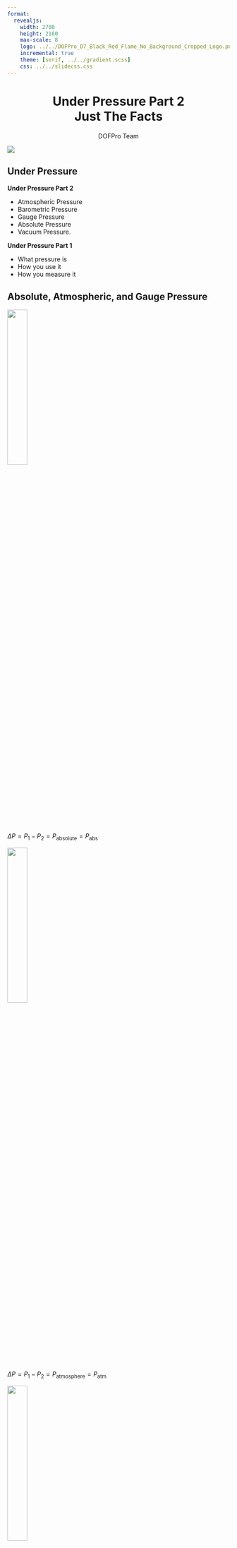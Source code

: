 ```yaml
---
format: 
  revealjs:
    width: 2700
    height: 2160
    max-scale: 8
    logo: ../../DOFPro_D7_Black_Red_Flame_No_Background_Cropped_Logo.png
    incremental: true
    theme: [serif, ../../gradient.scss]
    css: ../../slidecss.css
---
```

# Under Pressure Part 2 </br> Just The Facts {style="text-align: center;"}

::: {style="text-align: center;"}
DOFPro Team
:::

![](../../DOFPro_D7_Black_Red_Flame_No_Background_Cropped.png){.absolute left="22%" top="-50%"}

## Under Pressure

**Under Pressure Part 2**

 * Atmospheric Pressure
 * Barometric Pressure
 * Gauge Pressure
 * Absolute Pressure
 * Vacuum Pressure.

**Under Pressure Part 1**

 * What pressure is
 * How you use it
 * How you measure it

## Absolute, Atmospheric, and Gauge Pressure

:::{.fragment}
![](https://dofprobucket1.s3.us-east-2.amazonaws.com/processdata/PressureGaugeAbs.png){.absolute left="10%" top="20%" width="30%"}
:::

:::{.fragment}
:::{.absolute top="23%" left="31%"}
$\Delta P = P_1 - P_2 = P_\mathrm{absolute}=P_\mathrm{abs}$
:::
:::

:::{.fragment}
![](https://dofprobucket1.s3.us-east-2.amazonaws.com/processdata/PressureGaugeAtm.png){.absolute left="10%" top="45%" width="30%"}
:::

:::{.fragment}
:::{.absolute top="48%" left="31%"}
$\Delta P = P_1 - P_2 = P_\mathrm{atmosphere}=P_\mathrm{atm}$
:::
:::

:::{.fragment}
![](https://dofprobucket1.s3.us-east-2.amazonaws.com/processdata/PressureGaugeGau.png){.absolute left="10%" top="70%" width="30%"}
:::

:::{.fragment}
:::{.absolute top="73%" left="31%"}
$\Delta P = P_1 - P_2 = P_\mathrm{gauge}=P_\mathrm{g}$
:::
:::

## Calculating Abs., Atm, Gauge Pressures

:::{.fragment}
:::{.absolute top="20%" left="10%"}
$P_\mathrm{abs} = P_\mathrm{g}+P_\mathrm{atm}$

$P_\mathrm{g} = P_\mathrm{abs}-P_\mathrm{atm}$
:::
:::

:::{.fragment}
![](https://dofprobucket1.s3.us-east-2.amazonaws.com/processdata/TireForGauge.png){.absolute left="10%" top="35%" width="30%"}
:::

:::{.absolute top="65%" left="10%"}
1. Absolute tire pressure gauge
2. Atmospheric pressure gauge
3. Weather report and local altitude
:::

## Barometric and Atmospheric Pressure

1. Absolute pressure gauges – **Easy**, Absolute *tire* pressure gauges – **Very Hard**
2. Atmospheric pressure gauges – a decent cell phone and an air pressure app
3. Weather report – **Easy**, Local altitude – **Use GPS**

:::{.fragment}
![](https://dofprobucket1.s3.us-east-2.amazonaws.com/processdata/NWSBaro.png){.absolute top="55%" left="5%" width="50%"}
:::

:::{.fragment}
:::{.absolute top="55%" left="57%"}
Weather report gives *barometric*, not atmospheric pressure.
:::
:::

## Barometric Pressure

The barometric pressure is the local atmospheric pressure adjusted for altitude to sea level.

:::{.fragment}
![](https://dofprobucket1.s3.us-east-2.amazonaws.com/processdata/BaroPressDiagram.png){.absolute top="60%" left="0%" width="90%"}
:::

:::{.fragment}
$$P_\mathrm{baro}=P_\mathrm{atm}(1-2.25577 \times 10^{-5}h)^{5.25588}$$
:::

:::{.fragment}
$$P_\mathrm{atm}=P_\mathrm{baro}(1-2.25577 \times 10^{-5}h)^{-5.25588}$$

with $h$ in meters.
:::

## Example

Measure bicycle tire pressure in Claremont, CA, USA

:::{.fragment}
:::{.absolute left="2%" top="17%"}
$P_\mathrm{baro} = 29.89\ \mathrm{inHg}$
:::
:::

:::{.fragment}
:::{.absolute left="2%" top="25%"}
$h_\mathrm{Claremont} = 1340\ \mathrm{ft}=408.4\ \mathrm{m}$
:::
:::

:::{.fragment}
:::{.absolute left="2%" top="30%"}
$$\begin{aligned}
P_\mathrm{atm} & =P_\mathrm{baro}(1-2.25577 \times 10^{-5}h)^{-5.25588} \\
& =29.89\ \mathrm{inHg}(1-2.25577 \times 10^{-5}\cdot408.4)^{-5.25588} \\
& = 28.47\ \mathrm{inHg}= 723.2\ \mathrm{Torr}= 13.98\ \mathrm{psia} \approx 14.0\ \mathrm{psia}
\end{aligned}$$
:::
:::

:::{.fragment}
:::{.absolute left="2%" top="58%"}
$P_\mathrm{g} = 36.0\ \mathrm{psig}$
:::
:::

:::{.fragment}
:::{.absolute left="2%" top="65%"}
$$\begin{aligned}
P_\mathrm{abs} & = P_\mathrm{g}+P_\mathrm{atm} \\
& =36.0\ \mathrm{psig}+14.0\ \mathrm{psia} = 50.0\ \mathrm{psia} =3.45\ \mathrm{bar}
\end{aligned}$$
:::
:::

## Spreadsheet

![](https://dofprobucket1.s3.us-east-2.amazonaws.com/processdata/TireExample.png){.absolute top="10%" left="10%" width="80%"}

## Vacuum Pressure {background-image="https://dofprobucket1.s3.us-east-2.amazonaws.com/processdata/Crysopea_alambicco_poli_grappa.png"}

 - Any pressure below local atmospheric
 - In psi it's indicated by $\mathrm{psiv}$.
 - Negative of gauge pressure, e.g., $P_\mathrm{g}=-7\ \mathrm{psig} \implies P_\mathrm{v}=7\ \mathrm{psiv}$
 - Common in vacuum distillation and other processes
 

## High Vacuum {background-image="https://dofprobucket1.s3.us-east-2.amazonaws.com/processdata/VacuumChamberLight.png"}

- Used in advanced materials processing
- Measured as *absolute pressure*

:::{.fragment}
| Acronym | Name                   |Max *P* (Pa)|Min *P* (Pa)|
|---------|------------------------|------------|------------|
| HV      | High Vacuum            | $10^{-1}$  | $10^{-5}$  |
| UHV     | Ultrahigh Vacuum       | $10^{-5}$  | $10^{-10}$ |
| EHV     | Extrememly High Vacuum | $10^{-10}$ | $<10^{-10}$|

:Pressure ranges
:::

## Summary

1. Absolute, gauge, and atmospheric pressure are related by $P_\mathrm{abs} = P_\mathrm{g}+P_\mathrm{atm}$.
2. Barometric and atmospheric pressure are related through the Standard Atmospheric Model.
3. The vacuum pressure is the absolute value of the gauge pressure below atmospheric.
4. The High Vacuum (HV) range is from $10^{-1}$ to $10^{-5}\ \mathrm{Pa}$, Ultrahigh Vacuum (UHV) from $10^{-5}$ to $10^{-10}\ \mathrm{Pa}$, and Extremely High Vacuum (EHV) is $10^{-10}\ \mathrm{Pa}$ and below.